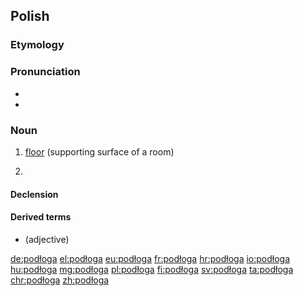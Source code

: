 {{also|podloga}}
==Polish==

===Etymology===
{{rfe|lang=pl}}

===Pronunciation===
* {{IPA|[pɔˈdwɔɡa]|lang=pl}}
* {{audio|Pl-podłoga.ogg|Audio|lang=pl}}

===Noun===
{{pl-noun|f}}

# [[floor]] (supporting surface of a room)
# {{label|pl|mathematics}} {{l|en|[[floor]]}}

====Declension====
{{pl-decl-noun-f|podło|g|genp=podłóg}}

====Derived terms====
* {{l|pl|podłogowy}} (adjective)

[[de:podłoga]]
[[el:podłoga]]
[[eu:podłoga]]
[[fr:podłoga]]
[[hr:podłoga]]
[[io:podłoga]]
[[hu:podłoga]]
[[mg:podłoga]]
[[pl:podłoga]]
[[fi:podłoga]]
[[sv:podłoga]]
[[ta:podłoga]]
[[chr:podłoga]]
[[zh:podłoga]]